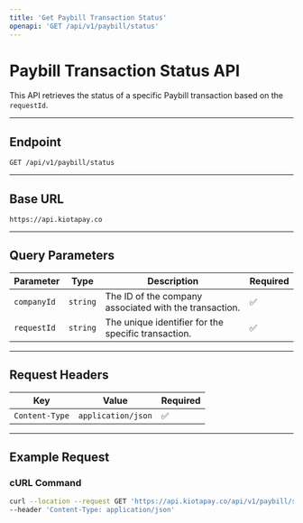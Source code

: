 ```yaml
---
title: 'Get Paybill Transaction Status'
openapi: 'GET /api/v1/paybill/status'
---
```


# Paybill Transaction Status API

This API retrieves the status of a specific Paybill transaction based on the `requestId`.

---

## **Endpoint**

`GET /api/v1/paybill/status`

---

## **Base URL**

`https://api.kiotapay.co`

---

## **Query Parameters**

| Parameter    | Type     | Description                                      | Required |
|--------------|----------|--------------------------------------------------|----------|
| `companyId`  | `string` | The ID of the company associated with the transaction. | ✅       |
| `requestId`  | `string` | The unique identifier for the specific transaction.   | ✅       |

---

## **Request Headers**

| Key            | Value              | Required |
|-----------------|--------------------|----------|
| `Content-Type` | `application/json` | ✅       |

---

## **Example Request**

### **cURL Command**

```bash
curl --location --request GET 'https://api.kiotapay.co/api/v1/paybill/status?companyId=4d6e1ea9-5ab8-496a-978f-7e9b2bce80c4&requestId=4f88dd2e-c4b4-4a3f-9605-1679686a6641' \
--header 'Content-Type: application/json'
